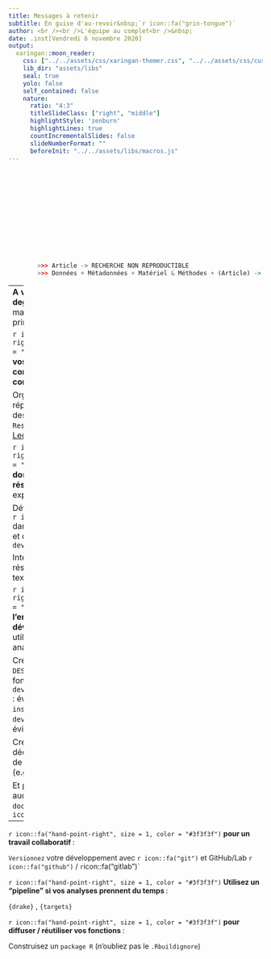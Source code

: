 ```yaml
---
title: Messages à retenir
subtitle: En guise d'au-revoir&nbsp;`r icon::fa("grin-tongue")`
author: <br /><br />L'équipe au complet<br />&nbsp;
date: .inst[Vendredi 6 novembre 2020]
output:
  xaringan::moon_reader:
    css: ["../../assets/css/xaringan-themer.css", "../../assets/css/custom.css"]
    lib_dir: "assets/libs"
    seal: true
    yolo: false
    self_contained: false
    nature:
      ratio: "4:3"
      titleSlideClass: ["right", "middle"]
      highlightStyle: 'zenburn'
      highlightLines: true
      countIncrementalSlides: false
      slideNumberFormat: ""
      beforeInit: "../../assets/libs/macros.js"
---
```


<br />
<br />
<br />
<br />
<br />
<br />
<br />
<br />
<br />
<br />

```r
        >>> Article -> RECHERCHE NON REPRODUCTIBLE
        >>> Données + Métadonnées + Matériel & Méthodes + (Article) -> RECHERCHE REPRODUCTIBLE
```

---
**A vous de choisir le degré de complexité** mais respectez ces 3 principes :

`r icon::fa("hand-point-right", size = 1, color = "#3f3f3f")` **Organisez vos fichiers selon les conventions de votre communauté**.

Organisez votre répertoire de travail avec des sous-dossiers : un `Research Compendium` - [Lecture](https://faculty.washington.edu/bmarwick/PDFs/Marwick-Boettiger-Mullen-2018-TAS-research-compendia.pdf)

`r icon::fa("hand-point-right", size = 1, color = "#3f3f3f")` **Séparez données, méthodes et résultats**, tout en exposant leurs relations.

Développez des fonctions `r icon::fa("r-project")`
dans un sous-dossier `R/` et documentez-les avec `devtools::document()`

Intégrez vos analyses, résultats et éléments textuels avec `RMarkdown`

`r icon::fa("hand-point-right", size = 1, color = "#3f3f3f")` **Specifiez l'environnement de développement** qui a été utilisé pour réaliser vos analyses.

Créez un fichier `DESCRIPTION` et utilisez les fonctions :
  - `devtools::install_deps()` : évite d'utiliser `install.packages()`
  - `devtools::load_all()` : évite d'utiliser `library()`

Créez un README pour décrire l'environnement de développement (e.g. `Session.info()`)

Et pour les plus audacieux, ayez l'esprit `docker` `r icon::fa("docker")`

---

`r icon::fa("hand-point-right", size = 1, color = "#3f3f3f")` **pour un travail collaboratif **:

`Versionnez` votre développement avec `r icon::fa("git")` et GitHub/Lab `r icon::fa("github")` / `r `icon::fa("gitlab")`

`r icon::fa("hand-point-right", size = 1, color = "#3f3f3f")` **Utilisez un "pipeline" si vos analyses prennent du temps **:

`{drake}` , `{targets}` 

`r icon::fa("hand-point-right", size = 1, color = "#3f3f3f")` **pour diffuser / réutiliser vos fonctions **:

Construisez un `package R` (n'oubliez pas le `.Rbuildignore`)



